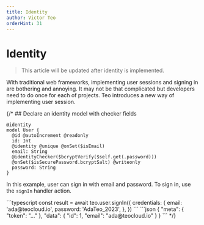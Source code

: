 ```yaml
---
title: Identity
author: Victor Teo
orderHint: 31
---
```



# Identity

> This article will be updated after identity is implemented.

With traditional web frameworks, implementing user sessions and signing in are
bothering and annoying. It may not be that complicated but developers need to
do once for each of projects. Teo introduces a new way of implementing user
session.

{/* ## Declare an identity model with checker fields

```teo showLineNumbers
@identity
model User {
  @id @autoIncrement @readonly
  id: Int
  @identity @unique @onSet($isEmail)
  email: String
  @identityChecker($bcryptVerify($self.get(.password)))
  @onSet($isSecurePassword.bcryptSalt) @writeonly
  password: String
}
```

In this example, user can sign in with email and password. To sign in, use the
`signIn` handler action.

<CodeResult name="HTTP response" defaultOpen={true}>
```typescript
const result = await teo.user.signIn({
  credentials: {
    email: 'ada@teocloud.io',
    password: 'AdaTeo_2023',
  },
})
```
```json
{
  "meta": {
    "token": "..."
  },
  "data": {
    "id": 1,
    "email": "ada@teocloud.io"
  }
}
```
</CodeResult>
 */}

<PrevNext />
